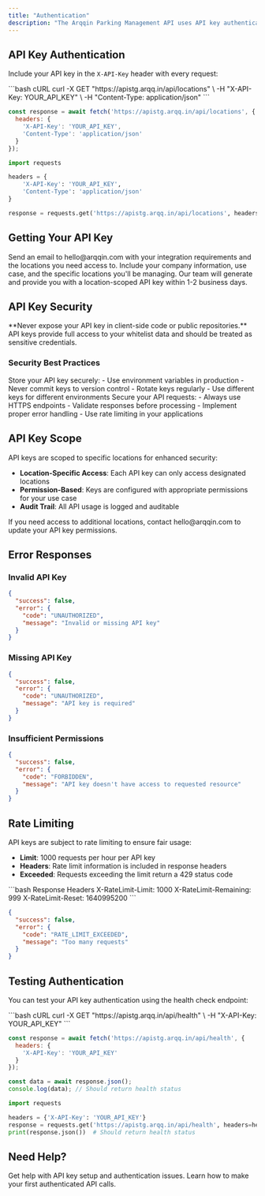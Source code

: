 ```yaml
---
title: "Authentication"
description: "The Arqqin Parking Management API uses API key authentication for secure access to endpoints. All requests must include a valid API key in the request header."
---
```


## API Key Authentication

Include your API key in the `X-API-Key` header with every request:

<CodeGroup>
```bash cURL
curl -X GET "https://apistg.arqq.in/api/locations" \
  -H "X-API-Key: YOUR_API_KEY" \
  -H "Content-Type: application/json"
```

```javascript JavaScript
const response = await fetch('https://apistg.arqq.in/api/locations', {
  headers: {
    'X-API-Key': 'YOUR_API_KEY',
    'Content-Type': 'application/json'
  }
});
```

```python Python
import requests

headers = {
    'X-API-Key': 'YOUR_API_KEY',
    'Content-Type': 'application/json'
}

response = requests.get('https://apistg.arqq.in/api/locations', headers=headers)
```
</CodeGroup>

## Getting Your API Key

<Steps>
  <Step title="Contact Support">
    Send an email to hello@arqqin.com with your integration requirements and the locations you need access to.
  </Step>
  <Step title="Provide Details">
    Include your company information, use case, and the specific locations you'll be managing.
  </Step>
  <Step title="Receive Your Key">
    Our team will generate and provide you with a location-scoped API key within 1-2 business days.
  </Step>
</Steps>

## API Key Security

<Warning>
**Never expose your API key in client-side code or public repositories.** API keys provide full access to your whitelist data and should be treated as sensitive credentials.
</Warning>

### Security Best Practices

<Accordion title="Secure Storage">
Store your API key securely:
- Use environment variables in production
- Never commit keys to version control
- Rotate keys regularly
- Use different keys for different environments
</Accordion>

<Accordion title="Request Security">
Secure your API requests:
- Always use HTTPS endpoints
- Validate responses before processing
- Implement proper error handling
- Use rate limiting in your applications
</Accordion>

## API Key Scope

API keys are scoped to specific locations for enhanced security:

- **Location-Specific Access**: Each API key can only access designated locations
- **Permission-Based**: Keys are configured with appropriate permissions for your use case
- **Audit Trail**: All API usage is logged and auditable

<Info>
If you need access to additional locations, contact hello@arqqin.com to update your API key permissions.
</Info>

## Error Responses

### Invalid API Key

```json
{
  "success": false,
  "error": {
    "code": "UNAUTHORIZED",
    "message": "Invalid or missing API key"
  }
}
```

### Missing API Key

```json
{
  "success": false,
  "error": {
    "code": "UNAUTHORIZED", 
    "message": "API key is required"
  }
}
```

### Insufficient Permissions

```json
{
  "success": false,
  "error": {
    "code": "FORBIDDEN",
    "message": "API key doesn't have access to requested resource"
  }
}
```

## Rate Limiting

API keys are subject to rate limiting to ensure fair usage:

- **Limit**: 1000 requests per hour per API key
- **Headers**: Rate limit information is included in response headers
- **Exceeded**: Requests exceeding the limit return a 429 status code

<CodeGroup>
```bash Response Headers
X-RateLimit-Limit: 1000
X-RateLimit-Remaining: 999
X-RateLimit-Reset: 1640995200
```

```json Rate Limit Exceeded
{
  "success": false,
  "error": {
    "code": "RATE_LIMIT_EXCEEDED",
    "message": "Too many requests"
  }
}
```
</CodeGroup>

## Testing Authentication

You can test your API key authentication using the health check endpoint:

<CodeGroup>
```bash cURL
curl -X GET "https://apistg.arqq.in/api/health" \
  -H "X-API-Key: YOUR_API_KEY"
```

```javascript JavaScript
const response = await fetch('https://apistg.arqq.in/api/health', {
  headers: {
    'X-API-Key': 'YOUR_API_KEY'
  }
});

const data = await response.json();
console.log(data); // Should return health status
```

```python Python
import requests

headers = {'X-API-Key': 'YOUR_API_KEY'}
response = requests.get('https://apistg.arqq.in/api/health', headers=headers)
print(response.json())  # Should return health status
```
</CodeGroup>

## Need Help?

<CardGroup cols={2}>
  <Card title="Contact Support" icon="envelope" href="mailto:hello@arqqin.com">
    Get help with API key setup and authentication issues.
  </Card>
  <Card title="Quickstart Guide" icon="rocket" href="/quickstart">
    Learn how to make your first authenticated API calls.
  </Card>
</CardGroup>
